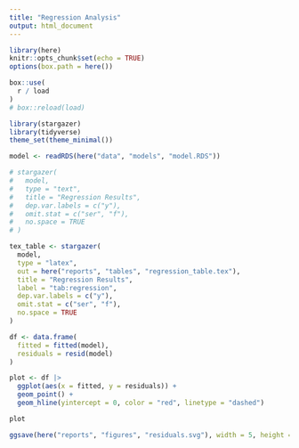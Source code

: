 ```yaml
---
title: "Regression Analysis"
output: html_document
---
```


```r
library(here)
knitr::opts_chunk$set(echo = TRUE)
options(box.path = here())

box::use(
  r / load
)
# box::reload(load)

library(stargazer)
library(tidyverse)
theme_set(theme_minimal())

model <- readRDS(here("data", "models", "model.RDS"))
```

```r
# stargazer(
#   model,
#   type = "text",
#   title = "Regression Results",
#   dep.var.labels = c("y"),
#   omit.stat = c("ser", "f"),
#   no.space = TRUE
# )
```

```r
tex_table <- stargazer(
  model,
  type = "latex",
  out = here("reports", "tables", "regression_table.tex"),
  title = "Regression Results",
  label = "tab:regression",
  dep.var.labels = c("y"),
  omit.stat = c("ser", "f"),
  no.space = TRUE
)
```

```r
df <- data.frame(
  fitted = fitted(model),
  residuals = resid(model)
)
```

```r
plot <- df |>
  ggplot(aes(x = fitted, y = residuals)) +
  geom_point() +
  geom_hline(yintercept = 0, color = "red", linetype = "dashed")

plot
```

```r
ggsave(here("reports", "figures", "residuals.svg"), width = 5, height = 4)
```
